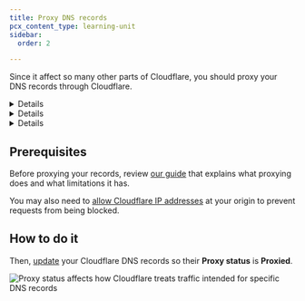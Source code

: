 ```yaml
---
title: Proxy DNS records
pcx_content_type: learning-unit
sidebar:
  order: 2

---
```



Since it affect so many other parts of Cloudflare, you should proxy your DNS records through Cloudflare.

<Details header="What is DNS?">

DNS stands for Domain Name System.

Without DNS, we would have to remember long strings of numbers to access our favorite websites. With DNS, you just have to remember something like `example.com` and your browser goes to an IP address like `192.0.2.1`.

For more details on DNS, refer to the [Learning Center](https://www.cloudflare.com/learning/dns/what-is-dns/).

</Details>

<Details header="What are DNS records?">

DNS records are instructions that live in authoritative DNS servers and provide information about a domain including what IP address is associated with that domain and how to handle requests for that domain.

* [DNS records (concept)](https://www.cloudflare.com/learning/dns/dns-records/)
* [DNS records in Cloudflare](/dns/manage-dns-records/reference/dns-record-types/)
* [Manage DNS records](/dns/manage-dns-records/how-to/create-dns-records/)

</Details>

<Details header="What is 'proxying my DNS through Cloudflare'?">

<Render file="proxied-records-definition" product="dns" />

* [Reverse proxy (definition)](https://www.cloudflare.com/learning/cdn/glossary/reverse-proxy/)
* [How Cloudflare works](/fundamentals/concepts/how-cloudflare-works/)
* [DNS record proxy status](/dns/proxy-status/)

</Details>

## Prerequisites

Before proxying your records, review [our guide](/dns/proxy-status/) that explains what proxying does and what limitations it has.

You may also need to [allow Cloudflare IP addresses](/fundamentals/concepts/cloudflare-ip-addresses/) at your origin to prevent requests from being blocked.

## How to do it

Then, [update](/dns/manage-dns-records/how-to/create-dns-records/#edit-dns-records) your Cloudflare DNS records so their **Proxy status** is **Proxied**.

![Proxy status affects how Cloudflare treats traffic intended for specific DNS records](~/assets/images/dns/proxy-status-screenshot.png)
